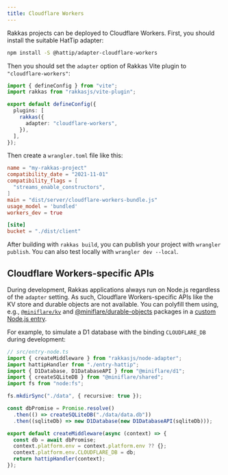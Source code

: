 ```yaml
---
title: Cloudflare Workers
---
```


Rakkas projects can be deployed to Cloudflare Workers. First, you should install the suitable HatTip adapter:

```bash
npm install -S @hattip/adapter-cloudflare-workers
```

Then you should set the `adapter` option of Rakkas Vite plugin to `"cloudflare-workers"`:

```ts
import { defineConfig } from "vite";
import rakkas from "rakkasjs/vite-plugin";

export default defineConfig({
  plugins: [
    rakkas({
      adapter: "cloudflare-workers",
    }),
  ],
});
```

Then create a `wrangler.toml` file like this:

```toml
name = "my-rakkas-project"
compatibility_date = "2021-11-01"
compatibility_flags = [
  "streams_enable_constructors",
]
main = "dist/server/cloudflare-workers-bundle.js"
usage_model = 'bundled'
workers_dev = true

[site]
bucket = "./dist/client"
```

After building with `rakkas build`, you can publish your project with `wrangler publish`. You can also test locally with `wrangler dev --local`.

## Cloudflare Workers-specific APIs

During development, Rakkas applications always run on Node.js regardless of the `adapter` setting. As such, Cloudflare Workers-specific APIs like the KV store and durable objects are not available. You can polyfill them using, e.g., [`@miniflare/kv`](https://github.com/cloudflare/miniflare/tree/master/packages/kv) and [@miniflare/durable-objects](https://github.com/cloudflare/miniflare/tree/master/packages/durable-objects) packages in a [custom Node.js entry](node#custom-entry).

For example, to simulate a D1 database with the binding `CLOUDFLARE_DB` during development:

```ts
// src/entry-node.ts
import { createMiddleware } from "rakkasjs/node-adapter";
import hattipHandler from "./entry-hattip";
import { D1Database, D1DatabaseAPI } from "@miniflare/d1";
import { createSQLiteDB } from "@miniflare/shared";
import fs from "node:fs";

fs.mkdirSync("./data", { recursive: true });

const dbPromise = Promise.resolve()
  .then(() => createSQLiteDB("./data/data.db"))
  .then((sqliteDb) => new D1Database(new D1DatabaseAPI(sqliteDb)));

export default createMiddleware(async (context) => {
  const db = await dbPromise;
  context.platform.env = context.platform.env ?? {};
  context.platform.env.CLOUDFLARE_DB = db;
  return hattipHandler(context);
});
```
